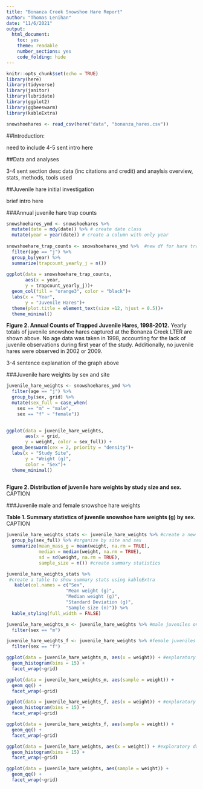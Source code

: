 ```yaml
---
title: "Bonanza Creek Snowshoe Hare Report"
author: "Thomas Lenihan"
date: "11/6/2021"
output: 
  html_document: 
    toc: yes
    theme: readable
    number_sections: yes
    code_folding: hide
---
```


```r
knitr::opts_chunk$set(echo = TRUE)
library(here)
library(tidyverse)
library(janitor)
library(lubridate)
library(ggplot2)
library(ggbeeswarm)
library(kableExtra)
```

```r

snowshoehares <- read_csv(here("data", "bonanza_hares.csv"))
```

##Introduction:

need to include 4-5 sent intro here

##Data and analyses

3-4 sent section desc data (inc citations and credit) and anaylsis overview, stats, methods, tools used

##Juvenile hare initial investigation

brief intro here

###Annual juvenile hare trap counts

```r
snowshoehares_ymd <- snowshoehares %>% 
  mutate(date = mdy(date)) %>% # create date class
  mutate(year = year(date)) # create a column with only year
  
snowshoehare_trap_counts <- snowshoehares_ymd %>%  #new df for hare trap counts
  filter(age == "j") %>% 
  group_by(year) %>% 
  summarize(trapcount_yearly_j = n())
  
ggplot(data = snowshoehare_trap_counts,
       aes(x = year,
       y = trapcount_yearly_j))+
  geom_col(fill = "orange3", color = "black")+
  labs(x = "Year",
       y = "Juvenile Hares")+
  theme(plot.title = element_text(size =12, hjust = 0.5))+
  theme_minimal()

```

**Figure 2. Annual Counts of Trapped Juvenile Hares, 1998-2012.** Yearly totals of juvenile snowshoe hares captured at the Bonanza Creek LTER are shown above. No age data was taken in 1998, accounting for the lack of juvenile observations during first year of the study. Additionally, no juvenile hares were observed in 2002 or 2009.

3-4 sentence explanation of the graph above

###Juvenile hare weights by sex and site

```r
juvenile_hare_weights <- snowshoehares_ymd %>% 
  filter(age == "j") %>% 
  group_by(sex, grid) %>%
  mutate(sex_full = case_when(
    sex == "m" ~ "male",
    sex == "f" ~ "female"))
  

ggplot(data = juvenile_hare_weights,
       aes(x = grid,
       y = weight, color = sex_full)) +
  geom_beeswarm(cex = 2, priority = "density")+
  labs(x = "Study Site",
       y = "Weight (g)", 
       color = "Sex")+
  theme_minimal()
  
```

**Figure 2. Distribution of juvenile hare weights by study size and sex.** CAPTION

###Juvenile male and female snowshoe hare weights

**Table 1. Summary statistics of juvenile snowshoe hare weights (g) by sex.** CAPTION
```r
juvenile_hare_weights_stats <- juvenile_hare_weights %>% #create a new data frame which will become the stats table
  group_by(sex_full) %>% #organize by site and sex
  summarize(mean_mass_g = mean(weight, na.rm = TRUE),
            median = median(weight, na.rm = TRUE),
            sd = sd(weight, na.rm = TRUE),
            sample_size = n()) #create summary statistics 

juvenile_hare_weights_stats %>% 
 #create a table to show summary stats using kableExtra
   kable(col.names = c("Sex", 
                      "Mean weight (g)", 
                      "Median weight (g)",
                      "Standard Deviation (g)",
                      "Sample size (n)")) %>% 
  kable_styling(full_width = FALSE)
```

```r
juvenile_hare_weights_m <- juvenile_hare_weights %>% #male juveniles only
  filter(sex == "m")

juvenile_hare_weights_f <- juvenile_hare_weights %>% #female juveniles only
  filter(sex == "f")

ggplot(data = juvenile_hare_weights_m, aes(x = weight)) + #exploratory data vis for males
  geom_histogram(bins = 15) +
  facet_wrap(~grid)

ggplot(data = juvenile_hare_weights_m, aes(sample = weight)) +
  geom_qq() +
  facet_wrap(~grid)

ggplot(data = juvenile_hare_weights_f, aes(x = weight)) + #exploratory data vis for females
  geom_histogram(bins = 15) +
  facet_wrap(~grid)

ggplot(data = juvenile_hare_weights_f, aes(sample = weight)) +
  geom_qq() +
  facet_wrap(~grid)

ggplot(data = juvenile_hare_weights, aes(x = weight)) + #exploratory data vis for all juveniles
  geom_histogram(bins = 15) +
  facet_wrap(~grid)

ggplot(data = juvenile_hare_weights, aes(sample = weight)) +
  geom_qq() +
  facet_wrap(~grid)
```

